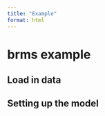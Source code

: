 ```yaml
---
title: "Example"
format: html
---
```


# brms example

## Load in data

## Setting up the model 

```r

```
